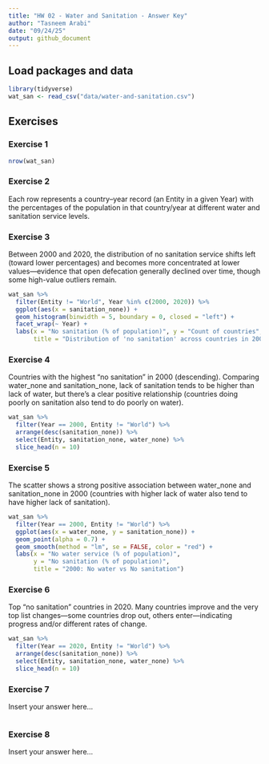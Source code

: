 ```yaml
---
title: "HW 02 - Water and Sanitation - Answer Key"
author: "Tasneem Arabi"
date: "09/24/25"
output: github_document
---
```


## Load packages and data

```r
library(tidyverse)
wat_san <- read_csv("data/water-and-sanitation.csv")
```

## Exercises

### Exercise 1

```r
nrow(wat_san)
```

### Exercise 2

Each row represents a country–year record (an Entity in a given Year) with the percentages of the population in that country/year at different water and sanitation service levels.

### Exercise 3

Between 2000 and 2020, the distribution of no sanitation service shifts left (toward lower percentages) and becomes more concentrated at lower values—evidence that open defecation generally declined over time, though some high-value outliers remain.

```r
wat_san %>% 
  filter(Entity != "World", Year %in% c(2000, 2020)) %>% 
  ggplot(aes(x = sanitation_none)) +
  geom_histogram(binwidth = 5, boundary = 0, closed = "left") +
  facet_wrap(~ Year) +
  labs(x = "No sanitation (% of population)", y = "Count of countries",
       title = "Distribution of 'no sanitation' across countries in 2000 vs 2020")
```

### Exercise 4

Countries with the highest “no sanitation” in 2000 (descending). Comparing water_none and sanitation_none, lack of sanitation tends to be higher than lack of water, but there’s a clear positive relationship (countries doing poorly on sanitation also tend to do poorly on water).

```r
wat_san %>% 
  filter(Year == 2000, Entity != "World") %>% 
  arrange(desc(sanitation_none)) %>% 
  select(Entity, sanitation_none, water_none) %>% 
  slice_head(n = 10)
```

### Exercise 5

The scatter shows a strong positive association between water_none and sanitation_none in 2000 (countries with higher lack of water also tend to have higher lack of sanitation).

```r
wat_san %>% 
  filter(Year == 2000, Entity != "World") %>% 
  ggplot(aes(x = water_none, y = sanitation_none)) +
  geom_point(alpha = 0.7) +
  geom_smooth(method = "lm", se = FALSE, color = "red") +
  labs(x = "No water service (% of population)", 
       y = "No sanitation (% of population)",
       title = "2000: No water vs No sanitation")
```

### Exercise 6

Top “no sanitation” countries in 2020. Many countries improve and the very top list changes—some countries drop out, others enter—indicating progress and/or different rates of change.

```r
wat_san %>% 
  filter(Year == 2020, Entity != "World") %>% 
  arrange(desc(sanitation_none)) %>% 
  select(Entity, sanitation_none, water_none) %>% 
  slice_head(n = 10)
```

### Exercise 7

Insert your answer here...

```r
  
```

### Exercise 8

Insert your answer here...

```r

```
